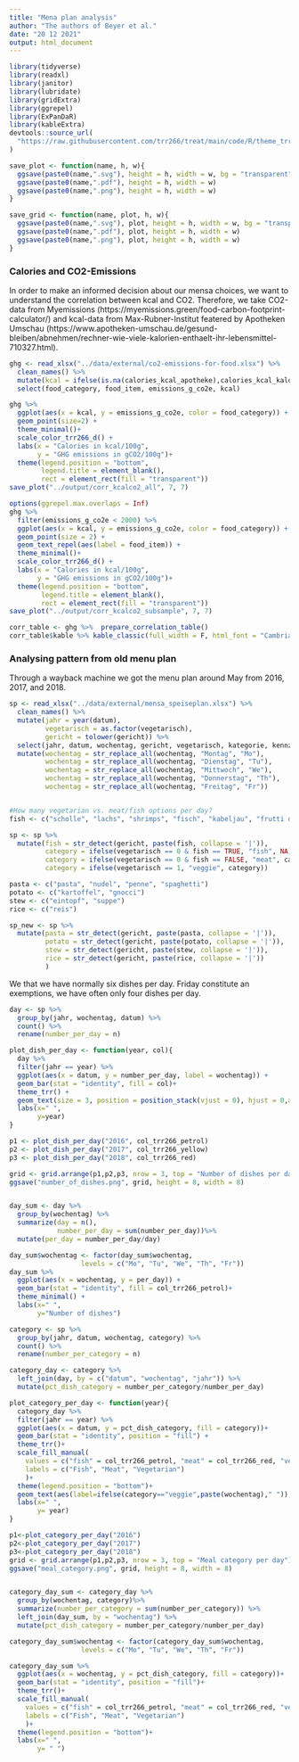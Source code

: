 ```yaml
---
title: "Mena plan analysis"
author: "The authors of Beyer et al."
date: "20 12 2021"
output: html_document
---
```


```r
library(tidyverse)
library(readxl)
library(janitor)
library(lubridate)
library(gridExtra)
library(ggrepel)
library(ExPanDaR)
library(kableExtra)
devtools::source_url(
  "https://raw.githubusercontent.com/trr266/treat/main/code/R/theme_trr.R"
)

```

```r

save_plot <- function(name, h, w){
  ggsave(paste0(name,".svg"), height = h, width = w, bg = "transparent")
  ggsave(paste0(name,".pdf"), height = h, width = w)
  ggsave(paste0(name,".png"), height = h, width = w)
}

save_grid <- function(name, plot, h, w){
  ggsave(paste0(name,".svg"), plot, height = h, width = w, bg = "transparent")
  ggsave(paste0(name,".pdf"), plot, height = h, width = w)
  ggsave(paste0(name,".png"), plot, height = h, width = w)
}
```

### Calories and CO2-Emissions

In order to make an informed decision about our mensa choices, we want to understand the correlation between kcal and CO2. Therefore, we take CO2-data from Myemissions (https://myemissions.green/food-carbon-footprint-calculator/) and kcal-data from Max-Rubner-Institut featered by Apotheken Umschau (https://www.apotheken-umschau.de/gesund-bleiben/abnehmen/rechner-wie-viele-kalorien-enthaelt-ihr-lebensmittel-710327.html).


```r
ghg <- read_xlsx("../data/external/co2-emissions-for-food.xlsx") %>%
  clean_names() %>%
  mutate(kcal = ifelse(is.na(calories_kcal_apotheke),calories_kcal_kalorientabelle, calories_kcal_apotheke)) %>%
  select(food_category, food_item, emissions_g_co2e, kcal)

ghg %>%
  ggplot(aes(x = kcal, y = emissions_g_co2e, color = food_category)) +
  geom_point(size=2) + 
  theme_minimal()+ 
  scale_color_trr266_d() +
  labs(x = "Calories in kcal/100g",
       y = "GHG emissions in gCO2/100g")+
  theme(legend.position = "bottom",
        legend.title = element_blank(),
        rect = element_rect(fill = "transparent")) 
save_plot("../output/corr_kcalco2_all", 7, 7)

options(ggrepel.max.overlaps = Inf)
ghg %>%
  filter(emissions_g_co2e < 2000) %>%
  ggplot(aes(x = kcal, y = emissions_g_co2e, color = food_category)) +
  geom_point(size = 2) + 
  geom_text_repel(aes(label = food_item)) +
  theme_minimal()+ 
  scale_color_trr266_d() +
  labs(x = "Calories in kcal/100g",
       y = "GHG emissions in gCO2/100g")+
  theme(legend.position = "bottom",
        legend.title = element_blank(),
        rect = element_rect(fill = "transparent")) 
save_plot("../output/corr_kcalco2_subsample", 7, 7)

corr_table <- ghg %>%  prepare_correlation_table() 
corr_table$kable %>% kable_classic(full_width = F, html_font = "Cambria")
```

### Analysing pattern from old menu plan

Through a wayback machine we got the menu plan around May from 2016, 2017, and 2018.

```r
sp <- read_xlsx("../data/external/mensa_speiseplan.xlsx") %>%
  clean_names() %>%
  mutate(jahr = year(datum),
         vegetarisch = as.factor(vegetarisch),
         gericht = tolower(gericht)) %>% 
  select(jahr, datum, wochentag, gericht, vegetarisch, kategorie, kennzeichnung) %>%
  mutate(wochentag = str_replace_all(wochentag, "Montag", "Mo"),
         wochentag = str_replace_all(wochentag, "Dienstag", "Tu"),
         wochentag = str_replace_all(wochentag, "Mittwoch", "We"),
         wochentag = str_replace_all(wochentag, "Donnerstag", "Th"),
         wochentag = str_replace_all(wochentag, "Freitag", "Fr"))


#How many vegetarian vs. meat/fish options per day?
fish <- c("scholle", "lachs", "shrimps", "fisch", "kabeljau", "frutti di mare")

sp <- sp %>% 
  mutate(fish = str_detect(gericht, paste(fish, collapse = '|')),
         category = ifelse(vegetarisch == 0 & fish == TRUE, "fish", NA),
         category = ifelse(vegetarisch == 0 & fish == FALSE, "meat", category),
         category = ifelse(vegetarisch == 1, "veggie", category))

pasta <- c("pasta", "nudel", "penne", "spaghetti")
potato <- c("kartoffel", "gnocci")
stew <- c("eintopf", "suppe")
rice <- c("reis")

sp_new <- sp %>%
  mutate(pasta = str_detect(gericht, paste(pasta, collapse = '|')),
         potato = str_detect(gericht, paste(potato, collapse = '|')), 
         stew = str_detect(gericht, paste(stew, collapse = '|')), 
         rice = str_detect(gericht, paste(rice, collapse = '|'))
         )

```

We that we have normally six dishes per day. Friday constitute an exemptions, we have often only four dishes per day. 

```r
day <- sp %>%
  group_by(jahr, wochentag, datum) %>%
  count() %>%
  rename(number_per_day = n)

plot_dish_per_day <- function(year, col){
  day %>%
  filter(jahr == year) %>%
  ggplot(aes(x = datum, y = number_per_day, label = wochentag)) +
  geom_bar(stat = "identity", fill = col)+
  theme_trr() + 
  geom_text(size = 3, position = position_stack(vjust = 0), hjust = 0,angle = 90)+
  labs(x=" ",
       y=year)
}

p1 <- plot_dish_per_day("2016", col_trr266_petrol)
p2 <- plot_dish_per_day("2017", col_trr266_yellow)
p3 <- plot_dish_per_day("2018", col_trr266_red)

grid <- grid.arrange(p1,p2,p3, nrow = 3, top = "Number of dishes per day")
ggsave("number_of_dishes.png", grid, height = 8, width = 8)


day_sum <- day %>%
  group_by(wochentag) %>%
  summarize(day = n(),
            number_per_day = sum(number_per_day))%>%
  mutate(per_day = number_per_day/day)

day_sum$wochentag <- factor(day_sum$wochentag,
                  levels = c("Mo", "Tu", "We", "Th", "Fr"))
day_sum %>%
  ggplot(aes(x = wochentag, y = per_day)) +
  geom_bar(stat = "identity", fill = col_trr266_petrol)+
  theme_minimal() + 
  labs(x=" ",
       y="Number of dishes")

```

```r
category <- sp %>%
  group_by(jahr, datum, wochentag, category) %>%
  count() %>%
  rename(number_per_category = n)

category_day <- category %>%
  left_join(day, by = c("datum", "wochentag", "jahr")) %>%
  mutate(pct_dish_category = number_per_category/number_per_day)

plot_category_per_day <- function(year){
  category_day %>%
  filter(jahr == year) %>%
  ggplot(aes(x = datum, y = pct_dish_category, fill = category))+
  geom_bar(stat = "identity", position = "fill") +
  theme_trr()+
  scale_fill_manual(
    values = c("fish" = col_trr266_petrol, "meat" = col_trr266_red, "veggie" = col_trr266_yellow),
    labels = c("Fish", "Meat", "Vegetarian")
    )+
  theme(legend.position = "bottom")+
  geom_text(aes(label=ifelse(category=="veggie",paste(wochentag)," ")), size = 3, position = position_stack(vjust = 0.0), hjust = 0, angle = 90)+
  labs(x=" ",
       y= year)
}

p1<-plot_category_per_day("2016")
p2<-plot_category_per_day("2017")
p3<-plot_category_per_day("2018")
grid <- grid.arrange(p1,p2,p3, nrow = 3, top = "Meal category per day")
ggsave("meal_category.png", grid, height = 8, width = 8)


category_day_sum <- category_day %>%
  group_by(wochentag, category)%>%
  summarize(number_per_category = sum(number_per_category)) %>%
  left_join(day_sum, by = "wochentag") %>%
  mutate(pct_dish_category = number_per_category/number_per_day)

category_day_sum$wochentag <- factor(category_day_sum$wochentag,
                  levels = c("Mo", "Tu", "We", "Th", "Fr"))

category_day_sum %>%
  ggplot(aes(x = wochentag, y = pct_dish_category, fill = category))+
  geom_bar(stat = "identity", position = "fill")+
  theme_trr()+
  scale_fill_manual(
    values = c("fish" = col_trr266_petrol, "meat" = col_trr266_red, "veggie" = col_trr266_yellow),
    labels = c("Fish", "Meat", "Vegetarian")
    )+
  theme(legend.position = "bottom")+
  labs(x=" ",
       y= " ")
```
